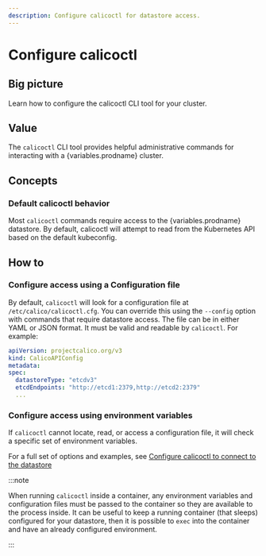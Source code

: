 ```yaml
---
description: Configure calicoctl for datastore access.
---
```



# Configure calicoctl

## Big picture

Learn how to configure the calicoctl CLI tool for your cluster.

## Value

The `calicoctl` CLI tool provides helpful administrative commands for interacting with a {variables.prodname} cluster.

## Concepts

### Default calicoctl behavior

Most `calicoctl` commands require access to the {variables.prodname} datastore. By default, calicoctl
will attempt to read from the Kubernetes API based on the default kubeconfig.

## How to

### Configure access using a Configuration file

By default, `calicoctl` will look for a configuration file at `/etc/calico/calicoctl.cfg`. You can override this using the `--config` option with commands that require datastore access.
The file can be in either YAML or JSON format. It must be valid and readable by `calicoctl`. For example:

```yaml noValidation
apiVersion: projectcalico.org/v3
kind: CalicoAPIConfig
metadata:
spec:
  datastoreType: "etcdv3"
  etcdEndpoints: "http://etcd1:2379,http://etcd2:2379"
  ...
```

### Configure access using environment variables

If `calicoctl` cannot locate, read, or access a configuration file, it will check a specific set of environment variables.

For a full set of options and examples, see [Configure calicoctl to connect to the datastore](datastore.mdx)

:::note

When running `calicoctl` inside a container, any environment variables and
configuration files must be passed to the container so they are available to
the process inside. It can be useful to keep a running container (that sleeps) configured
for your datastore, then it is possible to `exec` into the container and have an
already configured environment.

:::
